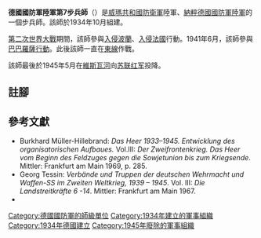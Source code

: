 {{Infobox military unit
|unit_name=德國國防軍陸軍第7步兵師
| image=7th Infanterie Division Logo.svg
| image_size = 100
|caption=
|dates=1934年10月1日至1945年5月8日
|country={{flag|Nazi Germany}}
|branch=[[納粹德國陸軍|陸軍]]
|type=[[步兵|步兵]]
|role=
|size=[[师_(军队)|師]]
}}

'''德國國防軍陸軍第7步兵師'''（{{lang-de|'''7. Infanterie-Division'''}}）是[[威瑪共和國|威瑪共和國]][[國家防衛軍|防衛軍]]陸軍、[[納粹德國|納粹德國]][[德國國防軍|國防軍]][[納粹德國陸軍|陸軍]]的一個步兵師。該師於1934年10月組建{{cfn|Mitcham|y=2007}}。

[[第二次世界大戰|第二次世界大戰]]期間，該師參與[[波蘭戰役|入侵波蘭]]、[[法國戰役|入侵法國]]行動。1941年6月，該師參與[[巴巴羅薩行動|巴巴羅薩行動]]。此後該師一直在[[苏德战争|東線]]作戰。

該師最後於1945年5月在[[維斯瓦河|維斯瓦河]]向[[苏联红军|苏联红军]]投降。

== 註腳 ==
{{reflist}}

== 參考文獻 ==
*Burkhard Müller-Hillebrand: ''Das Heer 1933–1945. Entwicklung des organisatorischen Aufbaues.''  Vol.III: ''Der Zweifrontenkrieg. Das Heer vom Beginn des Feldzuges gegen die Sowjetunion bis zum Kriegsende''. Mittler: Frankfurt am Main 1969, p. 285.
* Georg Tessin: ''Verbände und Truppen der  deutschen Wehrmacht und Waffen-SS im Zweiten Weltkrieg, 1939 – 1945''. Vol. III: ''Die Landstreitkräfte 6 -14''.  Mittler: Frankfurt am Main 1967.
* {{Cite book|last=Mitcham |first=Samuel W., Jr.|author-link=Samuel W. Mitcham|title=German Order of Battle, Volume One: 1st – 290th Infantry Divisions in WWII|year=2007|publisher=Stackpole Books|location=PA; United States of America|isbn=978-0-8117-3416-5|ref={{sfnRef|Mitcham|y=2007}}}}

{{mil-stub}}
{{德國國防軍陸軍的步兵師}}
[[Category:德國國防軍的師級單位|Category:德國國防軍的師級單位]]
[[Category:1934年建立的軍事組織|Category:1934年建立的軍事組織]]
[[Category:1934年德國建立|Category:1934年德國建立]]
[[Category:1945年廢除的軍事組織|Category:1945年廢除的軍事組織]]
